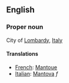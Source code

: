 ==English==

===Proper noun===

City of [[Lombardy]], [[Italy]]

====Translations====

*[[French]]: [[Mantoue]]
*[[Italian]]: [[Mantova]] ''f''